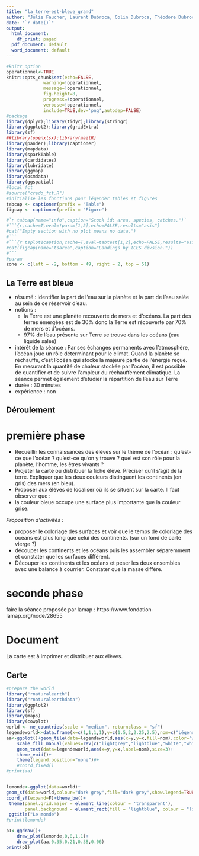 ```yaml
---
title: "la_terre-est-bleue_grand"
author: "Julie Faucher, Laurent Dubroca, Colin Dubroca, Théodore Dubroca"
date: "`r date()`"
output:
  html_document:
    df_print: paged
  pdf_document: default
  word_document: default
---
```



```r
#knitr option
operationnel<-TRUE
knitr::opts_chunk$set(echo=FALSE, 
		      warning=!operationnel, 
		      message=!operationnel,
		      fig.height=8,
		      progress=!operationnel,
		      verbose=!operationnel,
		      include=TRUE,dev='png',autodep=FALSE)
#package
library(dplyr);library(tidyr);library(stringr)
library(ggplot2);library(gridExtra)
library(sf)
##library(openxlsx);library(mailR)
library(pander);library(captioner)
library(mapdata)
library(sparkTable)
library(cardidates)
library(lubridate)
library(ggmap)
library(osmdata)
library(ggspatial)
#local fct
#source("credo_fct.R")
#initialise les fonctions pour légender tables et figures
tabcap <- captioner(prefix = "Table")
figcap <- captioner(prefix = "Figure")

#`r tabcap(name="info",caption="Stock id: area, species, catches.")`
#```{r,cache=T,eval=!param[1,2],echo=FALSE,results="asis"}
#cat("Empty section with no plot means no data.")
#```
#```{r tsplot1caption,cache=T,eval=tabtest[1,2],echo=FALSE,results="asis"}
#cat(figcap(name="tsarea",caption="Landings by ICES divsion."))
#```
#param
zone <- c(left = -2, bottom = 49, right = 2, top = 51)

```

## La Terre est bleue 

- résumé : identifier la part de l'eau sur la planète et la part de l'eau salée au sein de ce réservoir d'eau.
- notions : 
  - la Terre est une planète recouverte de mers et d'océans. La part des terres émergées est de 30% donc la Terre est récouverte par 70% de mers et d'océans. 
  - 97% de l'eau présente sur Terre se trouve dans les océans (eau liquide salée)
- intérêt de la séance : Par ses échanges permanents avec l’atmosphère, l’océan joue un rôle déterminant pour le climat. Quand la planète se réchauffe, c’est l’océan qui stocke la majeure partie de l’énergie reçue. En mesurant la quantité de chaleur stockée par l’océan, il est possible de quantifier et de suivre l’ampleur du réchauffement climatique.
La séance permet également d'étudier la répartition de l'eau sur Terre
- durée : 30 minutes
- expérience : non

## Déroulement
# première phase
- Recueillir les connaissances des élèves sur le thème de l'océan : qu'est-ce que l'océan ? qu'est-ce qu'on y trouve ? quel est son rôle pour la planète, l'homme, les êtres vivants ?
- Projeter la carte ou distribuer la fiche élève.
Préciser qu'il s'agit de la terre. Expliquer que les deux couleurs distinguent les continents (en gris) des mers (en bleu).
- Proposer aux élèves de localiser où ils se situent sur la carte. 
Il faut observer que :
- la couleur bleue occupe une surface plus importante que la couleur grise.

*Proposition d'activités :*

- proposer le coloriage des surfaces et voir que le temps de coloriage des océans est plus long que celui des continents. (sur un fond de carte vierge ?)
- découper les continents et les océans puis les assembler séparemment et constater que les surfaces diffèrent. 
- Découper les continents et les océans et peser les deux ensembles avec une balance à courrier. Constater que la masse différe.
  
# seconde phase
faire la séance proposée par lamap : https://www.fondation-lamap.org/node/28655


# Document

La carte est à imprimer et distribuer aux élèves.

## Carte

```r
#prepare the world
library("rnaturalearth")
library("rnaturalearthdata")
library(ggplot2)
library(sf)
library(maps)
library(cowplot)
world <- ne_countries(scale = "medium", returnclass = "sf")
legendeworld<-data.frame(x=c(1,1,1,1),y=c(1.5,2,2.25,2.5),nom=c("Légende :","Terre","","Océan"))#,color=c("light grey","lightblue"))
aa<-ggplot()+geom_tile(data=legendeworld,aes(x=y,y=x,fill=nom),color="white")+
	scale_fill_manual(values=rev(c("lightgrey","lightblue","white","white")))+
	geom_text(data=legendeworld,aes(x=y,y=x,label=nom),size=3)+
	theme_void()+
	theme(legend.position="none")#+
	#coord_fixed()
#print(aa)


lemonde<-ggplot(data=world)+
geom_sf(data=world,colour="dark grey",fill="dark grey",show.legend=TRUE)+
coord_sf(expand=F)+theme_bw()+
 theme(panel.grid.major = element_line(colour = 'transparent'),
       panel.background = element_rect(fill = "lightblue", colour = "lightblue"))+
 ggtitle("Le monde")
#print(lemonde)

p1<-ggdraw()+
	draw_plot(lemonde,0,0,1,1)+
	draw_plot(aa,0.35,0.21,0.38,0.06)
print(p1)
```

